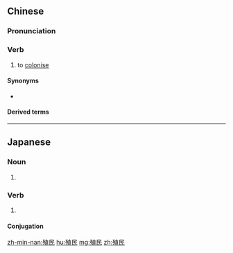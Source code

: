 ==Chinese==
{{zh-forms|alt=植民}}

===Pronunciation===
{{zh-pron
|m=zhímín
|c=zik6 man4
|h=pfs=chhṳ̍t-mìn
|mn=si̍t-bîn
|cat=v
}}

===Verb===
{{zh-verb}}

# to [[colonise]]

====Synonyms====
* {{zh-l|拓殖}}

====Derived terms====
{{zh-der|殖民地|殖民主義}}

----

==Japanese==
{{ja-kanjitab|しょく|みん|yomi=on}}

===Noun===
{{ja-noun|しょくみん}}

# {{alternative form of|植民|lang=ja}}

===Verb===
{{ja-verb-suru|しょくみん}}

# {{alternative form of|植民|lang=ja}}

====Conjugation====
{{ja-suru|しょくみん}}

[[zh-min-nan:殖民]]
[[hu:殖民]]
[[mg:殖民]]
[[zh:殖民]]
